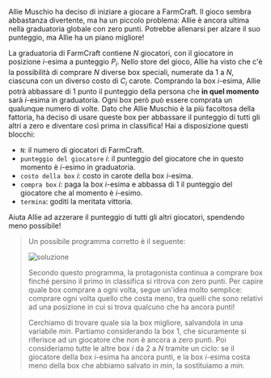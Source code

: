 
Allie Muschio ha deciso di iniziare a giocare a FarmCraft. Il gioco sembra abbastanza divertente, ma ha un piccolo problema:
Allie è ancora ultima nella graduatoria globale con zero punti. Potrebbe allenarsi per alzare il suo punteggio, ma Allie ha un piano migliore!

La graduatoria di FarmCraft contiene $N$ giocatori, con il giocatore in posizione $i$-esima a punteggio $P_i$.
Nello store del gioco, Allie ha visto che c'è la possibilità di comprare $N$ diverse box speciali, numerate da $1$ a $N$, ciascuna con un
diverso costo di $C_i$ carote. Comprando la box $i$-esima, Allie potrà abbassare di $1$ punto il punteggio della persona che
**in quel momento** sarà $i$-esima in graduatoria. Ogni box però può essere comprata un qualunque numero di volte.
Dato che Allie Muschio è la più facoltosa della fattoria, ha deciso di usare queste box
per abbassare il punteggio di tutti gli altri a zero e diventare così prima in classifica!
Hai a disposizione questi blocchi:

- `N`: il numero di giocatori di FarmCraft.
- `punteggio del giocatore` $i$: il punteggio del giocatore che in questo momento è $i$-esimo in graduatoria.
- `costo della box` $i$: costo in carote della box $i$-esima.
- `compra box` $i$: paga la box $i$-esima e abbassa di $1$ il punteggio del giocatore che al momento è $i$-esimo.
- `termina`: goditi la meritata vittoria.

Aiuta Allie ad azzerare il punteggio di tutti gli altri giocatori, spendendo meno possibile!

<Blockly
  customBlocks={customBlocks}
  initialBlocks={initialBlocks}
  testcases={testcases}
  visualizer={Visualizer}
/>

> Un possibile programma corretto è il seguente:
>
> ![soluzione](sol.png)
>
> Secondo questo programma, la protagonista continua a comprare box finché persino il primo in classifica
> si ritrova con zero punti. Per capire quale box comprare a ogni volta, segue un'idea molto semplice:
> comprare ogni volta quello che costa meno, tra quelli che sono relativi ad una posizione in cui si trova
> qualcuno che ha ancora punti!
>
> Cerchiamo di trovare quale sia la box migliore, salvandola in una variabile _min_.
> Partiamo considerando la box $1$, che sicuramente si riferisce ad un giocatore che non è ancora a zero punti.
> Poi consideriamo tutte le altre box $i$ da $2$ a $N$ tramite un ciclo: se il giocatore della box $i$-esima
> ha ancora punti, e la box $i$-esima costa meno della box che abbiamo salvato in _min_, la sostituiamo a _min_.
